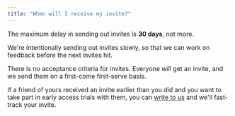 ```yaml
---
title: "When will I receive my invite?"
---
```


The maximum delay in sending out invites is **30 days**, not more.

We're intentionally sending out invites slowly, so that we can work on feedback before the next invites hit.

There is no acceptance criteria for invites. Everyone _will_ get an invite, and we send them on a first-come first-serve basis.

If a friend of yours received an invite earlier than you did and you want to take part in early access trials with them, you can [write to us](mailto:hello@codecrafters.io) and we'll fast-track your invite.
